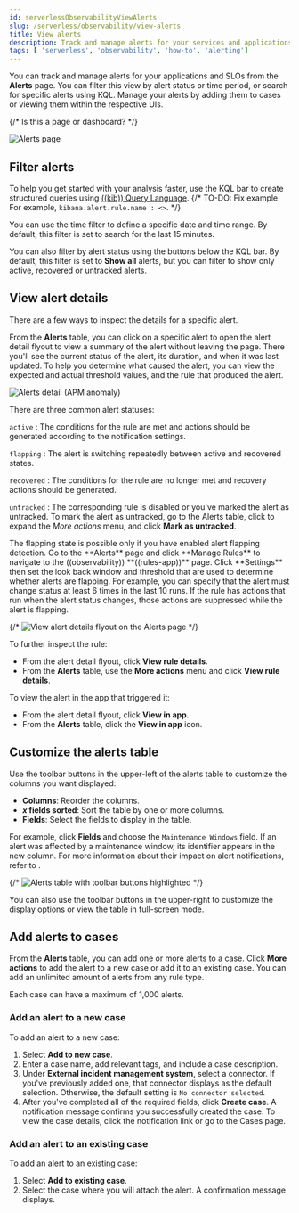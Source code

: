 ```yaml
---
id: serverlessObservabilityViewAlerts
slug: /serverless/observability/view-alerts
title: View alerts
description: Track and manage alerts for your services and applications.
tags: [ 'serverless', 'observability', 'how-to', 'alerting']
---
```


<p><DocBadge template="technical preview" /></p>


<Roles role="Editor" goal="perform this task" />

You can track and manage alerts for your applications and SLOs from the **Alerts** page. You can filter this view by alert status or time period, or search for specific alerts using KQL. Manage your alerts by adding them to cases or viewing them within the respective UIs.

{/* Is this a page or dashboard? */}

![Alerts page](../images/observability-alerts-view.png)

## Filter alerts

To help you get started with your analysis faster, use the KQL bar to create structured queries using
[((kib)) Query Language](((kibana-ref))/kuery-query.html).
{/* TO-DO: Fix example
For example, `kibana.alert.rule.name : <>`.
*/}

You can use the time filter to define a specific date and time range.
By default, this filter is set to search for the last 15 minutes.

You can also filter by alert status using the buttons below the KQL bar.
By default, this filter is set to **Show all** alerts, but you can filter to show only active, recovered or untracked alerts.

## View alert details

There are a few ways to inspect the details for a specific alert.

From the **Alerts** table, you can click on a specific alert to open the alert detail flyout to view a summary of the alert without leaving the page.
There you'll see the current status of the alert, its duration, and when it was last updated.
To help you determine what caused the alert, you can view the expected and actual threshold values, and the rule that produced the alert.

![Alerts detail (APM anomaly)](../images/alert-details-flyout.png)

There are three common alert statuses:

`active`
  : The conditions for the rule are met and actions should be generated according to the notification settings.

`flapping`
  : The alert is switching repeatedly between active and recovered states.

`recovered`
  : The conditions for the rule are no longer met and recovery actions should be generated.

`untracked`
  : The corresponding rule is disabled or you've marked the alert as untracked. To mark the alert as untracked, go to the Alerts table, click <DocIcon type="boxesHorizontal" title="More actions" /> to expand the _More actions_ menu, and click **Mark as untracked**.

<DocCallOut title="Flapping alerts">
The flapping state is possible only if you have enabled alert flapping detection.
Go to the **Alerts** page and click **Manage Rules** to navigate to the ((observability)) **((rules-app))** page.
Click **Settings** then set the look back window and threshold that are used to determine whether alerts are flapping.
For example, you can specify that the alert must change status at least 6 times in the last 10 runs.
If the rule has actions that run when the alert status changes, those actions are suppressed while the alert is flapping.
</DocCallOut>

{/* ![View alert details flyout on the Alerts page](images/view-observability-alerts/-observability-view-alert-details.png) */}

To further inspect the rule:

* From the alert detail flyout, click **View rule details**.
* From the **Alerts** table, use the **More actions** menu <DocIcon type="boxesHorizontal" title="More actions" /> and click **View rule details**.

To view the alert in the app that triggered it:

* From the alert detail flyout, click **View in app**.
* From the **Alerts** table, click the **View in app** <DocIcon type="eye" title="View in app" /> icon.

## Customize the alerts table

Use the toolbar buttons in the upper-left of the alerts table to customize the columns you want displayed:

* **Columns**: Reorder the columns.
* **_x_ fields sorted**: Sort the table by one or more columns.
* **Fields**: Select the fields to display in the table.

For example, click **Fields** and choose the `Maintenance Windows` field.
If an alert was affected by a maintenance window, its identifier appears in the new column.
For more information about their impact on alert notifications, refer to <DocLink id="serverlessMaintenanceWindows"></DocLink>.

{/* ![Alerts table with toolbar buttons highlighted](images/view-observability-alerts/-observability-alert-table-toolbar-buttons.png) */}

You can also use the toolbar buttons in the upper-right to customize the display options or view the table in full-screen mode.

## Add alerts to cases

From the **Alerts** table, you can add one or more alerts to a case.
Click **More actions** <DocIcon type="boxesHorizontal" title="More actions" /> to add the alert to a new case or add it to an existing case.
You can add an unlimited amount of alerts from any rule type.

<DocCallOut>
Each case can have a maximum of 1,000 alerts.
</DocCallOut>

### Add an alert to a new case

To add an alert to a new case:

1. Select **Add to new case**.
1. Enter a case name, add relevant tags, and include a case description.
1. Under **External incident management system**, select a connector. If you've previously added one, that connector displays as the default selection. Otherwise, the default setting is `No connector selected`.
1. After you've completed all of the required fields, click **Create case**. A notification message confirms you successfully created the case. To view the case details, click the notification link or go to the <DocLink id="serverlessObservabilityCases">Cases</DocLink> page.

### Add an alert to an existing case

To add an alert to an existing case:

1. Select **Add to existing case**.
1. Select the case where you will attach the alert. A confirmation message displays.
